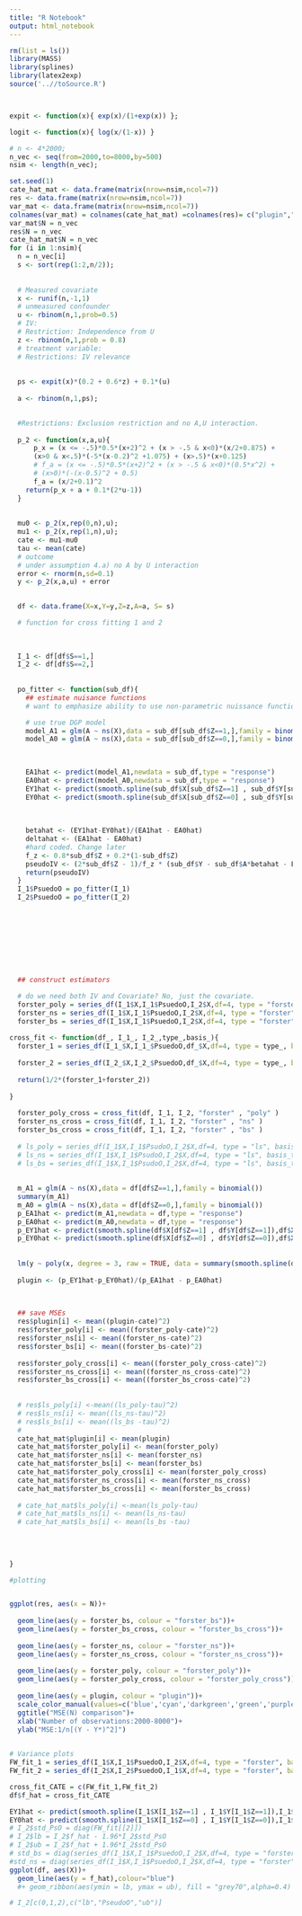 ```yaml
---
title: "R Notebook"
output: html_notebook
---
```




```r
rm(list = ls())
library(MASS)
library(splines)
library(latex2exp)
source('..//toSource.R')



expit <- function(x){ exp(x)/(1+exp(x)) };

logit <- function(x){ log(x/(1-x)) }

# n <- 4*2000; 
n_vec <- seq(from=2000,to=8000,by=500)
nsim <- length(n_vec);

set.seed(1)
cate_hat_mat <- data.frame(matrix(nrow=nsim,ncol=7))
res <- data.frame(matrix(nrow=nsim,ncol=7))
var_mat <- data.frame(matrix(nrow=nsim,ncol=7)) 
colnames(var_mat) = colnames(cate_hat_mat) =colnames(res)= c("plugin","forster_poly","forster_ns","forster_bs", "forster_poly_cross","forster_ns_cross","forster_bs_cross")
var_mat$N = n_vec
res$N = n_vec
cate_hat_mat$N = n_vec
for (i in 1:nsim){
  n = n_vec[i]
  s <- sort(rep(1:2,n/2));
  
  
  # Measured covariate
  x <- runif(n,-1,1)
  # unmeasured confounder
  u <- rbinom(n,1,prob=0.5)
  # IV:
  # Restriction: Independence from U
  z <- rbinom(n,1,prob = 0.8)
  # treatment variable: 
  # Restrictions: IV relevance
  
  
  ps <- expit(x)*(0.2 + 0.6*z) + 0.1*(u)
  
  a <- rbinom(n,1,ps);

  
  #Restrictions: Exclusion restriction and no A,U interaction.
  
  p_2 <- function(x,a,u){
      p_x = (x <= -.5)*0.5*(x+2)^2 + (x > -.5 & x<0)*(x/2+0.875) +
      (x>0 & x<.5)*(-5*(x-0.2)^2 +1.075) + (x>.5)*(x+0.125) 
      # f_a = (x <= -.5)*0.5*(x+2)^2 + (x > -.5 & x<0)*(0.5*x^2) +
      # (x>0)*(-(x-0.5)^2 + 0.5)
      f_a = (x/2+0.1)^2
    return(p_x + a + 0.1*(2*u-1)) 
  }
 
  
  mu0 <- p_2(x,rep(0,n),u);
  mu1 <- p_2(x,rep(1,n),u);
  cate <- mu1-mu0
  tau <- mean(cate)
  # outcome
  # under assumption 4.a) no A by U interaction
  error <- rnorm(n,sd=0.1)
  y <- p_2(x,a,u) + error

  
  df <- data.frame(X=x,Y=y,Z=z,A=a, S= s)

  # function for cross fitting 1 and 2
  
  
 
  I_1 <- df[df$S==1,]
  I_2 <- df[df$S==2,]
 
  
  po_fitter <- function(sub_df){
    ## estimate nuisance functions
    # want to emphasize ability to use non-parametric nuissance functions  

    # use true DGP model
    model_A1 = glm(A ~ ns(X),data = sub_df[sub_df$Z==1,],family = binomial())
    model_A0 = glm(A ~ ns(X),data = sub_df[sub_df$Z==0,],family = binomial())
    

    
    EA1hat <- predict(model_A1,newdata = sub_df,type = "response")
    EA0hat <- predict(model_A0,newdata = sub_df,type = "response")
    EY1hat <- predict(smooth.spline(sub_df$X[sub_df$Z==1] , sub_df$Y[sub_df$Z==1]),sub_df$X)$y
    EY0hat <- predict(smooth.spline(sub_df$X[sub_df$Z==0] , sub_df$Y[sub_df$Z==0]),sub_df$X)$y
    
    
    
    betahat <- (EY1hat-EY0hat)/(EA1hat - EA0hat)
    deltahat <- (EA1hat - EA0hat)
    #hard coded. Change later
    f_z <- 0.8*sub_df$Z + 0.2*(1-sub_df$Z)
    pseudoIV <- (2*sub_df$Z - 1)/f_z * (sub_df$Y - sub_df$A*betahat - EY0hat + EA0hat*betahat)/deltahat + betahat
    return(pseudoIV)
  }
  I_1$PsuedoO = po_fitter(I_1)
  I_2$PsuedoO = po_fitter(I_2)
  
    
    
    
  
  

 

  ## construct estimators

  # do we need both IV and Covariate? No, just the covariate.
  forster_poly = series_df(I_1$X,I_1$PsuedoO,I_2$X,df=4, type = "forster", basis_type = "poly")[[1]]
  forster_ns = series_df(I_1$X,I_1$PsuedoO,I_2$X,df=4, type = "forster", basis_type = "ns")[[1]]
  forster_bs = series_df(I_1$X,I_1$PsuedoO,I_2$X,df=4, type = "forster", basis_type = "bs")[[1]]
  
cross_fit <- function(df_, I_1_, I_2_,type_,basis_){
  forster_1 = series_df(I_1_$X,I_1_$PsuedoO,df_$X,df=4, type = type_, basis_type = basis_)[[1]]
  
  forster_2 = series_df(I_2_$X,I_2_$PsuedoO,df_$X,df=4, type = type_, basis_type = basis_)[[1]]
  
  return(1/2*(forster_1+forster_2))
  
}
  
  forster_poly_cross = cross_fit(df, I_1, I_2, "forster" , "poly" )
  forster_ns_cross = cross_fit(df, I_1, I_2, "forster" , "ns" )
  forster_bs_cross = cross_fit(df, I_1, I_2, "forster" , "bs" )
  
  # ls_poly = series_df(I_1$X,I_1$PsudoO,I_2$X,df=4, type = "ls", basis_type = "poly")[[1]]
  # ls_ns = series_df(I_1$X,I_1$PsudoO,I_2$X,df=4, type = "ls", basis_type = "ns")[[1]]
  # ls_bs = series_df(I_1$X,I_1$PsudoO,I_2$X,df=4, type = "ls", basis_type = "bs")[[1]]
  
  
  m_A1 = glm(A ~ ns(X),data = df[df$Z==1,],family = binomial())
  summary(m_A1)
  m_A0 = glm(A ~ ns(X),data = df[df$Z==0,],family = binomial())
  p_EA1hat <- predict(m_A1,newdata = df,type = "response")
  p_EA0hat <- predict(m_A0,newdata = df,type = "response")
  p_EY1hat <- predict(smooth.spline(df$X[df$Z==1] , df$Y[df$Z==1]),df$X)$y
  p_EY0hat <- predict(smooth.spline(df$X[df$Z==0] , df$Y[df$Z==0]),df$X)$y
    
  
  lm(y ~ poly(x, degree = 3, raw = TRUE, data = summary(smooth.spline(df$X, df$Y))))
  
  plugin <- (p_EY1hat-p_EY0hat)/(p_EA1hat - p_EA0hat)
  
  

  ## save MSEs
  res$plugin[i] <- mean((plugin-cate)^2)
  res$forster_poly[i] <- mean((forster_poly-cate)^2)
  res$forster_ns[i] <- mean((forster_ns-cate)^2)
  res$forster_bs[i] <- mean((forster_bs-cate)^2)
  
  res$forster_poly_cross[i] <- mean((forster_poly_cross-cate)^2)
  res$forster_ns_cross[i] <- mean((forster_ns_cross-cate)^2)
  res$forster_bs_cross[i] <- mean((forster_bs_cross-cate)^2)
  
  
  # res$ls_poly[i] <-mean((ls_poly-tau)^2)
  # res$ls_ns[i] <- mean((ls_ns-tau)^2)
  # res$ls_bs[i] <- mean((ls_bs -tau)^2)
  # 
  cate_hat_mat$plugin[i] <- mean(plugin)
  cate_hat_mat$forster_poly[i] <- mean(forster_poly)
  cate_hat_mat$forster_ns[i] <- mean(forster_ns)
  cate_hat_mat$forster_bs[i] <- mean(forster_bs)
  cate_hat_mat$forster_poly_cross[i] <- mean(forster_poly_cross)
  cate_hat_mat$forster_ns_cross[i] <- mean(forster_ns_cross)
  cate_hat_mat$forster_bs_cross[i] <- mean(forster_bs_cross)
  
  # cate_hat_mat$ls_poly[i] <-mean(ls_poly-tau)
  # cate_hat_mat$ls_ns[i] <- mean(ls_ns-tau)
  # cate_hat_mat$ls_bs[i] <- mean(ls_bs -tau)
  
  
  
  
}

```

```r
#plotting


ggplot(res, aes(x = N))+
  
  geom_line(aes(y = forster_bs, colour = "forster_bs"))+
  geom_line(aes(y = forster_bs_cross, colour = "forster_bs_cross"))+
  
  geom_line(aes(y = forster_ns, colour = "forster_ns"))+
  geom_line(aes(y = forster_ns_cross, colour = "forster_ns_cross"))+
  
  geom_line(aes(y = forster_poly, colour = "forster_poly"))+
  geom_line(aes(y = forster_poly_cross, colour = "forster_poly_cross"))+
  
  geom_line(aes(y = plugin, colour = "plugin"))+
  scale_color_manual(values=c('blue','cyan','darkgreen','green','purple' ,'orchid' ,'red'))+
  ggtitle("MSE(N) comparison")+
  xlab("Number of observations:2000-8000")+
  ylab("MSE:1/n[(Y - Y*)^2]")
  


```



```r
# Variance plots
FW_fit_1 = series_df(I_1$X,I_1$PsuedoO,I_2$X,df=4, type = "forster", basis_type = "bs")[[1]]
FW_fit_2 = series_df(I_2$X,I_2$PsuedoO,I_1$X,df=4, type = "forster", basis_type = "bs")[[1]]

cross_fit_CATE = c(FW_fit_1,FW_fit_2)
df$f_hat = cross_fit_CATE

EY1hat <- predict(smooth.spline(I_1$X[I_1$Z==1] , I_1$Y[I_1$Z==1]),I_1$X)$y
EY0hat <- predict(smooth.spline(I_1$X[I_1$Z==0] , I_1$Y[I_1$Z==0]),I_1$X)$y
# I_2$std_PsO = diag(FW_fit[[2]])
# I_2$lb = I_2$f_hat - 1.96*I_2$std_PsO
# I_2$ub = I_2$f_hat + 1.96*I_2$std_PsO
# std_bs = diag(series_df(I_1$X,I_1$PsuedoO,I_2$X,df=4, type = "forster", basis_type = "bs",std=TRUE)[[2]])
#std_ns = diag(series_df(I_1$X,I_1$PsuedoO,I_2$X,df=4, type = "forster", basis_type = "ns",std=TRUE)[[2]])
ggplot(df, aes(X))+
  geom_line(aes(y = f_hat),colour="blue") 
  #+ geom_ribbon(aes(ymin = lb, ymax = ub), fill = "grey70",alpha=0.4) 

# I_2[c(0,1,2),c("lb","PseudoO","ub")] 


```

